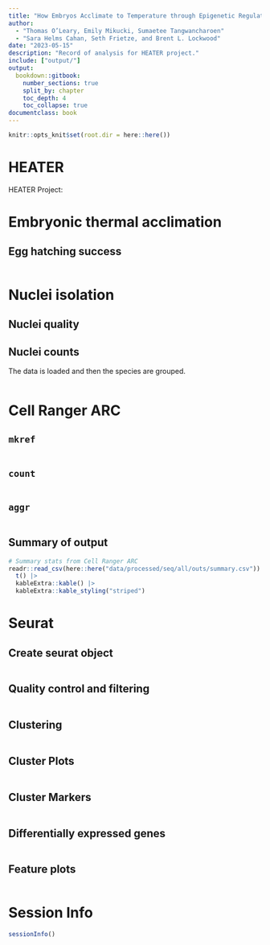 ```yaml
---
title: "How Embryos Acclimate to Temperature through Epigenetic Regulation"
author: 
  - "Thomas O’Leary, Emily Mikucki, Sumaetee Tangwancharoen"
  - "Sara Helms Cahan, Seth Frietze, and Brent L. Lockwood"
date: "2023-05-15"
description: "Record of analysis for HEATER project."
include: ["output/"]
output:
  bookdown::gitbook:
    number_sections: true
    split_by: chapter
    toc_depth: 4
    toc_collapse: true
documentclass: book
---
```


<!-- A quick note to myself about compiling the gitbook. Render this book by using the Knit button in RStudio. When updating the book and knitting again, it may be useful to remove all directories and previous files other than this index.Rmd file. That will avoid saving old files whose sections have been re-named and therefore no longer exist, etc.  -->

```r
knitr::opts_knit$set(root.dir = here::here())
```

# **HEATER** {-}

HEATER Project:

# **Embryonic thermal acclimation**

## Egg hatching success

<!-- If you want to include code but don't want to run it. You may use eval = FALSE in the chunk option. This will print, but not execute the code. -->

```r
```

# **Nuclei isolation**

## Nuclei quality

## Nuclei counts

The data is loaded and then the species are grouped.

```r
```

# **Cell Ranger ARC**

## `mkref`

```r
```

## `count`

```r
```

## `aggr`

```r
```

## Summary of output

```r
# Summary stats from Cell Ranger ARC
readr::read_csv(here::here("data/processed/seq/all/outs/summary.csv")) |>
  t() |>
  kableExtra::kable() |>
  kableExtra::kable_styling("striped")
```

# **Seurat**

## Create seurat object

```r
```

## Quality control and filtering

```r
```

## Clustering

```r
```

## Cluster Plots

```r
```

## Cluster Markers

```r
```

## Differentially expressed genes

```r
```

## Feature plots

```r
```

# Session Info {-}

```r
sessionInfo()
```